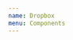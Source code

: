 ```yaml
---
name: Dropbox
menu: Components
---
```



<!-- # Chooser

## Basic usage

<Playground>
  <Chooser />
</Playground>

...

You'll need to create an **app** to generate an **app key** in Dropbox, follow these [instructions](https://www.dropbox.com/developers/chooser). Once you have your **app key** you can add it to the plugin options of `gatsby-mdx-embed`

```js
// gatsby.config
module.exports = {
  ...
  plugins: [
    {
      resolve: `@pauliescanlon/gatsby-mdx-embed`,
      options: {
        dropboxAppKey: "YOUR_APP_KEY",
      },
    },
  ]
  ...
}
```

<Props of={Chooser} />

## Test usage

<Playground>
  <Chooser />
</Playground> -->
